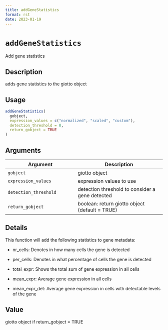 ```yaml
--- 
title: addGeneStatistics 
format: rst 
date: 2023-01-19 
--- 
```

# `addGeneStatistics`

Add gene statistics


## Description

adds gene statistics to the giotto object


## Usage

```r
addGeneStatistics(
  gobject,
  expression_values = c("normalized", "scaled", "custom"),
  detection_threshold = 0,
  return_gobject = TRUE
)
```


## Arguments

Argument      |Description
------------- |----------------
`gobject`     |     giotto object
`expression_values`     |     expression values to use
`detection_threshold`     |     detection threshold to consider a gene detected
`return_gobject`     |     boolean: return giotto object (default = TRUE)


## Details

This function will add the following statistics to gene metadata:
   

*  nr_cells:  Denotes in how many cells the gene is detected   

*  per_cells:  Denotes in what percentage of cells the gene is detected   

*  total_expr:  Shows the total sum of gene expression in all cells   

*  mean_expr:  Average gene expression in all cells   

*  mean_expr_det:  Average gene expression in cells with detectable levels of the gene


## Value

giotto object if return_gobject = TRUE


